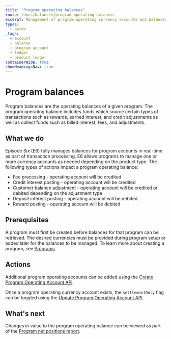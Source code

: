 ```yaml
---
title: "Program operating balances"
route: /docs/balances/program-operating-balances
excerpt: Management of program operating currency accounts and balances.
types: 
  - guide
_tags:
  - account
  - balance
  - program account
  - ledger
  - product ledger
containerWide: true
showHeadingsNav: true
---
```


# Program balances

Program balances are the operating balances of a given program. The program operating balance includes funds which source certain types of transactions such as rewards, earned interest, and credit adjustments as well as collect funds such as billed interest, fees, and adjustments.

## What we do

Episode Six (E6) fully manages balances for program accounts in real-time as part of transaction processing. E6 allows programs to manage one or more currency accounts as needed depending on the product type. The following types of actions impact a program operating balance:

* Fee processing - operating account will be credited
* Credit interest posting - operating account will be credited
* Customer balance adjustment - operating account will be credited or debited depending on the adjustment type
* Deposit interest posting - operating account will be debited
* Reward posting - operating account will be debited

## Prerequisites

A program must first be created before balances for that program can be retrieved. The desired currencies must be provided during program setup or added later for the balances to be managed. To learn more about creating a program, see [Programs](/docs/programs/programs).

## Actions

Additional program operating accounts can be added using the [Create Program Operating Account API](/tech-specs/balances/program-balances/api?#operation/net.e6tech.h3.middletier.api.v1.partner.operating.OperatingProgramSetupAPI_addOperatingProgramAccount_POST).

Once a program operating currency account exists, the `settlementOnly` flag can be toggled using the [Update Program Operating Account API](/tech-specs/balances/program-balances/api?#operation/net.e6tech.h3.middletier.api.v1.partner.operating.OperatingProgramSetupAPI_updateOperatingProgramAccount_PUT).

## What's next

Changes in value to the program operating balance can be viewed as part of the [Program net positions report](/docs/reports/program-net-positions).
